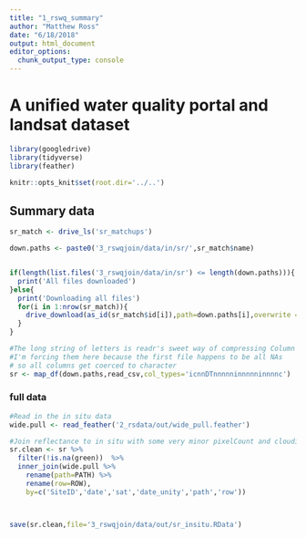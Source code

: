 ```yaml
---
title: "1_rswq_summary"
author: "Matthew Ross"
date: "6/18/2018"
output: html_document
editor_options: 
  chunk_output_type: console
---
```



# A unified water quality portal and landsat dataset

```r
library(googledrive)
library(tidyverse)
library(feather)

knitr::opts_knit$set(root.dir='../..')

```

## Summary data

```r
sr_match <- drive_ls('sr_matchups')

down.paths <- paste0('3_rswqjoin/data/in/sr/',sr_match$name)


if(length(list.files('3_rswqjoin/data/in/sr') <= length(down.paths))){
  print('All files downloaded')
}else{
  print('Downloading all files')
  for(i in 1:nrow(sr_match)){
    drive_download(as_id(sr_match$id[i]),path=down.paths[i],overwrite = T)
  }
}

#The long string of letters is readr's sweet way of compressing Column types
#I'm forcing them here because the first file happens to be all NAs 
# so all columns get coerced to character
sr <- map_df(down.paths,read_csv,col_types='icnnDTnnnnninnnnninnnnc')

```



### full data

```r

#Read in the in situ data
wide.pull <- read_feather('2_rsdata/out/wide_pull.feather') 

#Join reflectance to in situ with some very minor pixelCount and cloudiness filters
sr.clean <- sr %>%
  filter(!is.na(green))  %>%
  inner_join(wide.pull %>%
    rename(path=PATH) %>%
    rename(row=ROW),
    by=c('SiteID','date','sat','date_unity','path','row')) 



save(sr.clean,file='3_rswqjoin/data/out/sr_insitu.RData')

```




